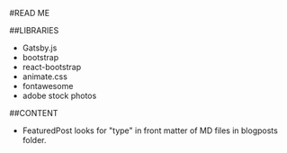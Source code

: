 #READ ME

##LIBRARIES

- Gatsby.js
- bootstrap
- react-bootstrap
- animate.css
- fontawesome
- adobe stock photos

##CONTENT

- FeaturedPost looks for "type" in front matter of MD files in blogposts folder.
